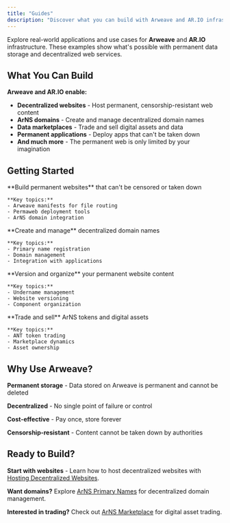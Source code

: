 ```yaml
---
title: "Guides"
description: "Discover what you can build with Arweave and AR.IO infrastructure"
---
```


Explore real-world applications and use cases for **Arweave** and **AR.IO** infrastructure. These examples show what's possible with permanent data storage and decentralized web services.

## What You Can Build

**Arweave and AR.IO enable:**

- **Decentralized websites** - Host permanent, censorship-resistant web content
- **ArNS domains** - Create and manage decentralized domain names
- **Data marketplaces** - Trade and sell digital assets and data
- **Permanent applications** - Deploy apps that can't be taken down
- **And much more** - The permanent web is only limited by your imagination

## Getting Started

<Cards>
  <Card href="/use-cases/hosting-decentralized-websites" title="Hosting Decentralized Websites">
    **Build permanent websites** that can't be censored or taken down

    **Key topics:**
    - Arweave manifests for file routing
    - Permaweb deployment tools
    - ArNS domain integration

  </Card>

  <Card href="/use-cases/arns-primary-names" title="ArNS Primary Names">
    **Create and manage** decentralized domain names

    **Key topics:**
    - Primary name registration
    - Domain management
    - Integration with applications

  </Card>

  <Card href="/use-cases/arns-undernames-versioning" title="ArNS Undernames for Versioning">
    **Version and organize** your permanent website content

    **Key topics:**
    - Undername management
    - Website versioning
    - Component organization

  </Card>

  <Card href="/use-cases/arns-marketplace" title="ArNS Marketplace">
    **Trade and sell** ArNS tokens and digital assets

    **Key topics:**
    - ANT token trading
    - Marketplace dynamics
    - Asset ownership

  </Card>
</Cards>

## Why Use Arweave?

**Permanent storage** - Data stored on Arweave is permanent and cannot be deleted

**Decentralized** - No single point of failure or control

**Cost-effective** - Pay once, store forever

**Censorship-resistant** - Content cannot be taken down by authorities

## Ready to Build?

**Start with websites** - Learn how to host decentralized websites with [Hosting Decentralized Websites](/use-cases/hosting-decentralized-websites).

**Want domains?** Explore [ArNS Primary Names](/use-cases/arns-primary-names) for decentralized domain management.

**Interested in trading?** Check out [ArNS Marketplace](/use-cases/arns-marketplace) for digital asset trading.
